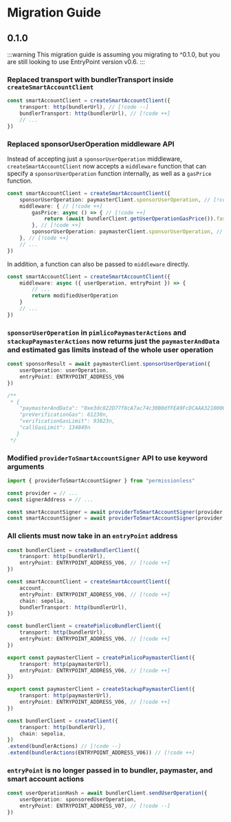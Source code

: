 
<VersionWarning version="0.1" />

# Migration Guide

## 0.1.0

:::warning
This migration guide is assuming you migrating to ^0.1.0, but you are still looking to use EntryPoint version v0.6.
:::

### Replaced transport with bundlerTransport inside `createSmartAccountClient`

```ts
const smartAccountClient = createSmartAccountClient({
	transport: http(bundlerUrl), // [!code --]
    bundlerTransport: http(bundlerUrl), // [!code ++]
    // ...
})
```

### Replaced sponsorUserOperation middleware API

Instead of accepting just a `sponsorUserOperation` middleware, `createSmartAccountClient` now accepts a `middleware` function that can specify a `sponsorUserOperation` function internally, as well as a `gasPrice` function.

```ts
const smartAccountClient = createSmartAccountClient({
    sponsorUserOperation: paymasterClient.sponsorUserOperation, // [!code --]
	middleware: { // [!code ++]
		gasPrice: async () => { // [!code ++]
			return (await bundlerClient.getUserOperationGasPrice()).fast // [!code ++]
		}, // [!code ++]
		sponsorUserOperation: paymasterClient.sponsorUserOperation, // [!code ++]
	}, // [!code ++]
    // ...
})
```

In addition, a function can also be passed to `middleware` directly.

```ts
const smartAccountClient = createSmartAccountClient({
	middleware: async ({ userOperation, entryPoint }) => {
		// ...
		return modifiedUserOperation
	}
    // ...
})
```


### `sponsorUserOperation` in `pimlicoPaymasterActions` and `stackupPaymasterActions` now returns just the `paymasterAndData` and estimated gas limits instead of the whole user operation

```ts
const sponsorResult = await paymasterClient.sponsorUserOperation({ 
	userOperation: userOperation, 
	entryPoint: ENTRYPOINT_ADDRESS_V06 
})

/**
 * {
    "paymasterAndData": "0xe3dc822D77f8cA7ac74c30B0dfFEA9FcDCAAA321000000000000000000000000000000000000000000000000000000006514ac7d000000000000000000000000000000000000000000000000000000000000000071eee8c38559ef6872351c16a312cefbc545344a3f7cc1b910d059a0d5c613012763e6b1ce31080a975ddcba12817305a62a322e3ec8f106bd2181b0fd1391cf1c",
    "preVerificationGas": 61230n,
    "verificationGasLimit": 93823n,
    "callGasLimit": 134849n
   }
 */
```

### Modified `providerToSmartAccountSigner` API to use keyword arguments

```ts
import { providerToSmartAccountSigner } from "permissionless"

const provider = // ...
const signerAddress = // ...

const smartAccountSigner = await providerToSmartAccountSigner(provider, signerAddress) // [!code --]
const smartAccountSigner = await providerToSmartAccountSigner(provider, { signerAddress: signerAddress }) // [!code ++]
```

### All clients must now take in an `entryPoint` address

```ts
const bundlerClient = createBundlerClient({
	transport: http(bundlerUrl),
	entryPoint: ENTRYPOINT_ADDRESS_V06, // [!code ++]
})

const smartAccountClient = createSmartAccountClient({
	account,
	entryPoint: ENTRYPOINT_ADDRESS_V06, // [!code ++]
	chain: sepolia,
	bundlerTransport: http(bundlerUrl),
})

const bundlerClient = createPimlicoBundlerClient({
	transport: http(bundlerUrl),
	entryPoint: ENTRYPOINT_ADDRESS_V06, // [!code ++]
})

export const paymasterClient = createPimlicoPaymasterClient({
	transport: http(paymasterUrl),
	entryPoint: ENTRYPOINT_ADDRESS_V06, // [!code ++]
})

export const paymasterClient = createStackupPaymasterClient({
	transport: http(paymasterUrl),
	entryPoint: ENTRYPOINT_ADDRESS_V06, // [!code ++]
})

const bundlerClient = createClient({
	transport: http(bundlerUrl),
	chain: sepolia,
})
.extend(bundlerActions) // [!code --]
.extend(bundlerActions(ENTRYPOINT_ADDRESS_V06)) // [!code ++]
```

### `entryPoint` is no longer passed in to bundler, paymaster, and smart account actions

```ts
const userOperationHash = await bundlerClient.sendUserOperation({
	userOperation: sponsoredUserOperation,
	entryPoint: ENTRYPOINT_ADDRESS_V07, // [!code --]
})
```